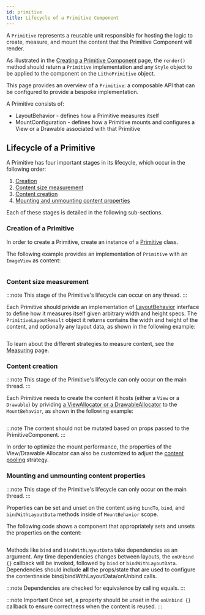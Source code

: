 ```yaml
---
id: primitive
title: Lifecycle of a Primitive Component
---
```


A `Primitive` represents a reusable unit responsible for hosting the logic to create, measure, and mount the content that the Primitive Component will render.

As illustrated in the [Creating a Primitive Component](primitive-component.mdx#creating-a-primitive-component) page, the `render()` method should return a `Primitive` implementation and any `Style` object to be applied to the component on the `LithoPrimitive` object.

This page provides an overview of a `Primitive`: a composable API that can be configured to provide a bespoke implementation.

A Primitive consists of:
 - LayoutBehavior - defines how a Primitive measures itself
 - MountConfiguration - defines how a Primitive mounts and configures a View or a Drawable associated with that Primitive

## Lifecycle of a Primitive

A Primitive has four important stages in its lifecycle, which occur in the following order:

1. [Creation](#creation-of-a-primitive)
1. [Content size measurement](#content-size-measurement)
1. [Content creation](#content-creation)
1. [Mounting and unmounting content properties](#mounting-and-unmounting-content-properties)

Each of these stages is detailed in the following sub-sections.

### Creation of a Primitive

In order to create a Primitive, create an instance of a [Primitive](https://github.com/facebook/litho/blob/75655943f348c0347d534e6931fb53b2f7f16195/litho-rendercore-primitives/src/main/java/com/facebook/rendercore/primitives/Primitive.kt#L36) class.

The following example provides an implementation of `Primitive` with an `ImageView` as content:

```kotlin file=sample/src/main/java/com/facebook/samples/litho/kotlin/primitives/SimpleImageViewPrimitiveComponent.kt start=start_image_primitive_component_example end=end_image_primitive_component_example
```

### Content size measurement

:::note
This stage of the Primitive's lifecycle can occur on any thread.
:::

Each Primitive should privide an implementation of [LayoutBehavior](https://github.com/facebook/litho/blob/75655943f348c0347d534e6931fb53b2f7f16195/litho-rendercore-primitives/src/main/java/com/facebook/rendercore/primitives/LayoutBehavior.kt#L30) interface to define how it measures itself given arbitrary width and height specs. The `PrimitiveLayoutResult` object it returns contains the width and height of the content, and optionally any layout data, as shown in the following example:

```kotlin file=sample/src/main/java/com/facebook/samples/litho/kotlin/primitives/SimpleImageViewPrimitiveComponent.kt start=start_image_primitive_layout_behavior_example end=end_image_primitive_layout_behavior_example
```

To learn about the different strategies to measure content, see the [Measuring](primitive-measuring.mdx) page.

### Content creation

:::note
This stage of the Primitive's lifecycle can only occur on the main thread.
:::

Each Primitive needs to create the content it hosts (either a `View` or a `Drawable`) by prividing [a ViewAllocator or a DrawableAllocator](https://github.com/facebook/litho/blob/75655943f348c0347d534e6931fb53b2f7f16195/litho-rendercore-primitives/src/main/java/com/facebook/rendercore/primitives/ContentAllocator.kt#L34-L64) to the `MountBehavior`, as shown in the following example:

```kotlin file=sample/src/main/java/com/facebook/samples/litho/kotlin/primitives/widgets/Image.kt start=start_image_primitive_mount_behavior_example end=end_image_primitive_mount_behavior_example
```

:::note
The content should not be mutated based on props passed to the PrimitiveComponent.
:::

In order to optimize the mount performance, the properties of the View/Drawable Allocator can also be customized to adjust the [content pooling](primitive-preallocation.mdx) strategy.

### Mounting and unmounting content properties

:::note
This stage of the Primitive's lifecycle can only occur on the main thread.
:::

Properties can be set and unset on the content using `bindTo`, `bind`, and `bindWithLayoutData` methods inside of `MountBehavior` scope.

The following code shows a component that appropriately sets and unsets the properties on the content:

```kotlin file=sample/src/main/java/com/facebook/samples/litho/kotlin/primitives/widgets/Image.kt start=start_image_primitive_mount_behavior_example end=end_image_primitive_mount_behavior_example
```

Methods like `bind` and `bindWithLayoutData` take dependencies as an argument. Any time dependencies changes between layouts, the `onUnbind {}` callback will be invoked, followed by `bind` or `bindWithLayoutData`. Dependencies should include **all** the props/state that are used to configure the contentinside bind/bindWithLayoutData/onUnbind calls.

:::note
Dependencies are checked for equivalence by calling equals.
:::

:::note Important
Once set, a property should be unset in the `onUnbind {}` callback to ensure correctness when the content is reused.
:::

